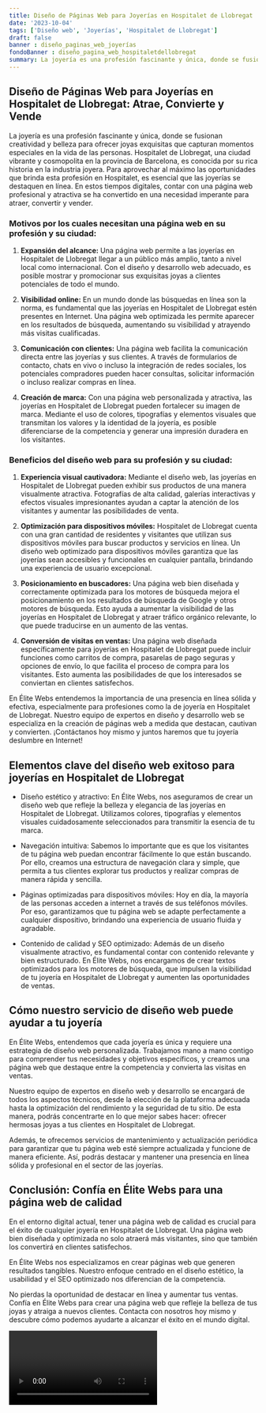```yaml
---
title: Diseño de Páginas Web para Joyerías en Hospitalet de Llobregat
date: '2023-10-04'
tags: ['Diseño web', 'Joyerías', 'Hospitalet de Llobregat']
draft: false
banner : diseño_paginas_web_joyerías
fondoBanner : diseño_pagina_web_hospitaletdellobregat
summary: La joyería es una profesión fascinante y única, donde se fusionan creatividad y belleza para ofrecer joyas exquisitas que capturan momentos especiales en la vida de las personas. Hospitalet de Llobregat, una ciudad vibrante y cosmopolita en la provincia de Barcelona, es conocida por su rica historia en la industria joyera. Para aprovechar al máximo las oportunidades que brinda esta profesión en Hospitalet, es esencial que las joyerías se destaquen en línea. En estos tiempos digitales, contar con una página web profesional y atractiva se ha convertido en una necesidad imperante para atraer, convertir y vender.
---
```


## Diseño de Páginas Web para Joyerías en Hospitalet de Llobregat: Atrae, Convierte y Vende

La joyería es una profesión fascinante y única, donde se fusionan creatividad y belleza para ofrecer joyas exquisitas que capturan momentos especiales en la vida de las personas. Hospitalet de Llobregat, una ciudad vibrante y cosmopolita en la provincia de Barcelona, es conocida por su rica historia en la industria joyera. Para aprovechar al máximo las oportunidades que brinda esta profesión en Hospitalet, es esencial que las joyerías se destaquen en línea. En estos tiempos digitales, contar con una página web profesional y atractiva se ha convertido en una necesidad imperante para atraer, convertir y vender.

### Motivos por los cuales necesitan una página web en su profesión y su ciudad:

1. **Expansión del alcance:** Una página web permite a las joyerías en Hospitalet de Llobregat llegar a un público más amplio, tanto a nivel local como internacional. Con el diseño y desarrollo web adecuado, es posible mostrar y promocionar sus exquisitas joyas a clientes potenciales de todo el mundo.

2. **Visibilidad online:** En un mundo donde las búsquedas en línea son la norma, es fundamental que las joyerías en Hospitalet de Llobregat estén presentes en Internet. Una página web optimizada les permite aparecer en los resultados de búsqueda, aumentando su visibilidad y atrayendo más visitas cualificadas.

3. **Comunicación con clientes:** Una página web facilita la comunicación directa entre las joyerías y sus clientes. A través de formularios de contacto, chats en vivo o incluso la integración de redes sociales, los potenciales compradores pueden hacer consultas, solicitar información o incluso realizar compras en línea.

4. **Creación de marca:** Con una página web personalizada y atractiva, las joyerías en Hospitalet de Llobregat pueden fortalecer su imagen de marca. Mediante el uso de colores, tipografías y elementos visuales que transmitan los valores y la identidad de la joyería, es posible diferenciarse de la competencia y generar una impresión duradera en los visitantes.

### Beneficios del diseño web para su profesión y su ciudad:

1. **Experiencia visual cautivadora:** Mediante el diseño web, las joyerías en Hospitalet de Llobregat pueden exhibir sus productos de una manera visualmente atractiva. Fotografías de alta calidad, galerías interactivas y efectos visuales impresionantes ayudan a captar la atención de los visitantes y aumentar las posibilidades de venta.

2. **Optimización para dispositivos móviles:** Hospitalet de Llobregat cuenta con una gran cantidad de residentes y visitantes que utilizan sus dispositivos móviles para buscar productos y servicios en línea. Un diseño web optimizado para dispositivos móviles garantiza que las joyerías sean accesibles y funcionales en cualquier pantalla, brindando una experiencia de usuario excepcional.

3. **Posicionamiento en buscadores:** Una página web bien diseñada y correctamente optimizada para los motores de búsqueda mejora el posicionamiento en los resultados de búsqueda de Google y otros motores de búsqueda. Esto ayuda a aumentar la visibilidad de las joyerías en Hospitalet de Llobregat y atraer tráfico orgánico relevante, lo que puede traducirse en un aumento de las ventas.

4. **Conversión de visitas en ventas:** Una página web diseñada específicamente para joyerías en Hospitalet de Llobregat puede incluir funciones como carritos de compra, pasarelas de pago seguras y opciones de envío, lo que facilita el proceso de compra para los visitantes. Esto aumenta las posibilidades de que los interesados ​​se conviertan en clientes satisfechos.

En Élite Webs entendemos la importancia de una presencia en línea sólida y efectiva, especialmente para profesiones como la de joyería en Hospitalet de Llobregat. Nuestro equipo de expertos en diseño y desarrollo web se especializa en la creación de páginas web a medida que destacan, cautivan y convierten. ¡Contáctanos hoy mismo y juntos haremos que tu joyería deslumbre en Internet!

<GifSeo />

<Cta />

## Elementos clave del diseño web exitoso para joyerías en Hospitalet de Llobregat

- Diseño estético y atractivo: En Élite Webs, nos aseguramos de crear un diseño web que refleje la belleza y elegancia de las joyerías en Hospitalet de Llobregat. Utilizamos colores, tipografías y elementos visuales cuidadosamente seleccionados para transmitir la esencia de tu marca.

- Navegación intuitiva: Sabemos lo importante que es que los visitantes de tu página web puedan encontrar fácilmente lo que están buscando. Por ello, creamos una estructura de navegación clara y simple, que permita a tus clientes explorar tus productos y realizar compras de manera rápida y sencilla.

- Páginas optimizadas para dispositivos móviles: Hoy en día, la mayoría de las personas acceden a internet a través de sus teléfonos móviles. Por eso, garantizamos que tu página web se adapte perfectamente a cualquier dispositivo, brindando una experiencia de usuario fluida y agradable.

- Contenido de calidad y SEO optimizado: Además de un diseño visualmente atractivo, es fundamental contar con contenido relevante y bien estructurado. En Élite Webs, nos encargamos de crear textos optimizados para los motores de búsqueda, que impulsen la visibilidad de tu joyería en Hospitalet de Llobregat y aumenten las oportunidades de ventas.

## Cómo nuestro servicio de diseño web puede ayudar a tu joyería

En Élite Webs, entendemos que cada joyería es única y requiere una estrategia de diseño web personalizada. Trabajamos mano a mano contigo para comprender tus necesidades y objetivos específicos, y creamos una página web que destaque entre la competencia y convierta las visitas en ventas.

Nuestro equipo de expertos en diseño web y desarrollo se encargará de todos los aspectos técnicos, desde la elección de la plataforma adecuada hasta la optimización del rendimiento y la seguridad de tu sitio. De esta manera, podrás concentrarte en lo que mejor sabes hacer: ofrecer hermosas joyas a tus clientes en Hospitalet de Llobregat.

Además, te ofrecemos servicios de mantenimiento y actualización periódica para garantizar que tu página web esté siempre actualizada y funcione de manera eficiente. Así, podrás destacar y mantener una presencia en línea sólida y profesional en el sector de las joyerías.

## Conclusión: Confía en Élite Webs para una página web de calidad

En el entorno digital actual, tener una página web de calidad es crucial para el éxito de cualquier joyería en Hospitalet de Llobregat. Una página web bien diseñada y optimizada no solo atraerá más visitantes, sino que también los convertirá en clientes satisfechos.

En Élite Webs nos especializamos en crear páginas web que generen resultados tangibles. Nuestro enfoque centrado en el diseño estético, la usabilidad y el SEO optimizado nos diferencian de la competencia.

No pierdas la oportunidad de destacar en línea y aumentar tus ventas. Confía en Élite Webs para crear una página web que refleje la belleza de tus joyas y atraiga a nuevos clientes. Contacta con nosotros hoy mismo y descubre cómo podemos ayudarte a alcanzar el éxito en el mundo digital.

<Video />

<CtaBot job='Joyerías' city='Hospitalet de Llobregat'/>

<Gmaps query='Hospitalet de Llobregat+españa+maps' />